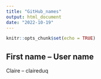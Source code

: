 ```yaml
---
title: "GitHub_names"
output: html_document
date: "2022-10-19"
---
```


```r
knitr::opts_chunk$set(echo = TRUE)
```

## First name -- User name

Claire -- claireduq